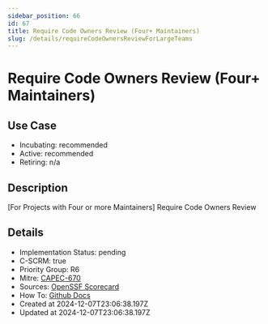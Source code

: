 ```yaml
---
sidebar_position: 66
id: 67
title: Require Code Owners Review (Four+ Maintainers)
slug: /details/requireCodeOwnersReviewForLargeTeams
---
```


# Require Code Owners Review (Four+ Maintainers)

## Use Case
- Incubating: recommended
- Active: recommended
- Retiring: n/a

## Description

[For Projects with Four or more Maintainers] Require Code Owners Review

## Details
- Implementation Status: pending
- C-SCRM: true
- Priority Group: R6
- Mitre: [CAPEC-670](https://capec.mitre.org/data/definitions/670.html)
- Sources: [OpenSSF Scorecard](https://github.com/ossf/scorecard/blob/main/docs/checks.md#code-review)
- How To: [Github Docs](https://docs.github.com/en/code-security/secret-scanning/about-secret-scanning)
- Created at 2024-12-07T23:06:38.197Z
- Updated at 2024-12-07T23:06:38.197Z

